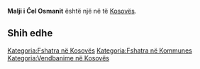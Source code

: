{{Fshat në Kosovës
 | Emri                = Malji i Ćel Osmanit
| srp_N_name = Malji i Ćel Osmanit
| srp_N_FULL_NAME_RO = Malji i Ćel Osmanit
| srp_N_FULL_NAME_ND_RO = Malji i Cel Osmanit
| srp_N_SORT_NAME_RG = MALJIICELOSMANIT
| srp_N_FULL_NAME_RG = Malji i Ćel Osmanit
| srp_N_FULL_NAME_ND_RG = Malji i Cel Osmanit

 | Emri (Rasa dhanore) = 
 | Figura              = 
 | Shteti              = Kosovo
 | Komuna              = 
 | Kodi postar         = 
 | Sipërfaqja          = 

 | Popullsia           = 

 | Regj. i popullsisë  = 
 | Dend. e popullsisë  = 
 | Faqja zyrtare       = 
 <!--- Koordinatat ----> 
 | Gjerësia            = 42.687778
 | Gjatësia            = 20.088333
 | Lartësia            = 
}}
'''Malji i Ćel Osmanit''' është një [[]] në [[]] të [[Kosovës]].

<!-- == Gjeografia == -->
<!-- == Historia == -->
<!-- == Demografia == -->
== Shih edhe ==
{{Komuna }}
{{Kosovo-Administrata-Cung}}

[[Kategoria:Fshatra në Kosovës]]
[[Kategoria:Fshatra në Kommunes ]]
[[Kategoria:Vendbanime në Kosovës]]